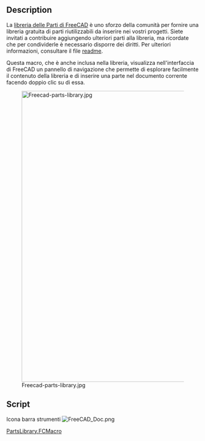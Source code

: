 <languages/>
{{Macro/it
|Name=Parts Library
|Translate=Parts Library
|Icon=FreeCAD Doc.png
|Description=Avvia il browser per esplorare la libreria delle Parti di FreeCAD
|Author=yorik
|Version=1.0
|Date=2014-03-25
|FCVersion=Tutte versione
|Download=[https://wiki.freecad.org/images/9/9d/FreeCAD_Doc.png ToolBar Icon]
}}

==Description==

La [http://github.com/yorikvanhavre/FreeCAD-library libreria delle Parti di FreeCAD] è uno sforzo della comunità per fornire una libreria gratuita di parti riutilizzabili da inserire nei vostri progetti. Siete invitati a contribuire aggiungendo ulteriori parti alla libreria, ma ricordate che per condividerle è necessario disporre dei diritti. Per ulteriori informazioni, consultare il file [http://github.com/yorikvanhavre/FreeCAD-library readme].

{{Codeextralink|https://raw.githubusercontent.com/FreeCAD/FreeCAD-library/master/PartsLibrary.FCMacro}}

Questa macro, che è anche inclusa nella libreria, visualizza nell'interfaccia di FreeCAD un pannello di navigazione che permette di esplorare facilmente il contenuto della libreria e di inserire una parte nel documento corrente facendo doppio clic su di essa.

[[Image:Freecad-parts-library.jpg|760px]]

==Script==

Icona barra strumenti [[Image:FreeCAD_Doc.png]]

[http://github.com/yorikvanhavre/FreeCAD-library/blob/master/PartsLibrary.FCMacro PartsLibrary.FCMacro]